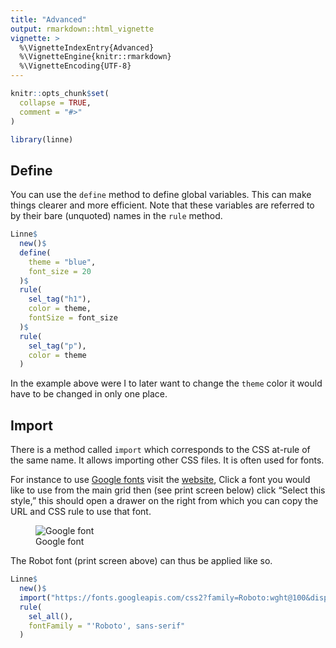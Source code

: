 ```yaml
---
title: "Advanced"
output: rmarkdown::html_vignette
vignette: >
  %\VignetteIndexEntry{Advanced}
  %\VignetteEngine{knitr::rmarkdown}
  %\VignetteEncoding{UTF-8}
---
```


```r
knitr::opts_chunk$set(
  collapse = TRUE,
  comment = "#>"
)

library(linne)
```

## Define

You can use the `define` method to define global variables. This can make things clearer and more efficient. Note that these variables are referred to by their bare (unquoted) names in the `rule` method.

```r
Linne$
  new()$
  define(
    theme = "blue",
    font_size = 20
  )$
  rule(
    sel_tag("h1"),
    color = theme,
    fontSize = font_size
  )$
  rule(
    sel_tag("p"),
    color = theme
  )
```

In the example above were I to later want to change the `theme` color it would have to be changed in only one place.

## Import

There is a method called `import` which corresponds to the CSS at-rule of the same name. It allows importing other CSS files. It is often used for fonts.

For instance to use [Google fonts](https://fonts.google.com/) visit the [website](https://fonts.google.com/), Click a font you would like to use from the main grid then (see print screen below) click "Select this style," this should open a drawer on the right from which you can copy the URL and CSS rule to use that font.

![Google font](google-font.png)

The Robot font (print screen above) can thus be applied like so.

```r
Linne$
  new()$
  import("https://fonts.googleapis.com/css2?family=Roboto:wght@100&display=swap")$
  rule(
    sel_all(),
    fontFamily = "'Roboto', sans-serif"
  )
```
